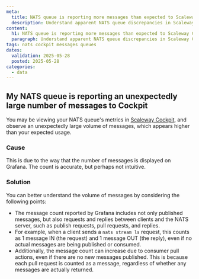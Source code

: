 ```yaml
---
meta:
  title: NATS queue is reporting more messages than expected to Scaleway Cockpit
  description: Understand apparent NATS queue discrepancies in Scaleway Cockpit with our troubleshooting guide.
content:
  h1: NATS queue is reporting more messages than expected to Scaleway Cockpit
  paragraph: Understand apparent NATS queue discrepancies in Scaleway Cockpit with our troubleshooting guide.
tags: nats cockpit messages queues
dates:
  validation: 2025-05-28
  posted: 2025-05-28
categories:
  - data
---
```


## My NATS queue is reporting an unexpectedly large number of messages to Cockpit

You may be viewing your NATS queue's metrics in [Scaleway Cockpit](/nats/how-to/monitor-nats-cockpit/), and observe an unexpectedly large volume of messages, which appears higher than your expected usage.

### Cause

This is due to the way that the number of messages is displayed on Grafana. The count is accurate, but perhaps not intuitive.

### Solution

You can better understand the volume of messages by considering the following points:

- The message count reported by Grafana includes not only published messages, but also requests and replies between clients and the NATS server, such as publish requests, pull requests, and replies.
- For example, when a client sends a `nats stream ls` request, this counts as 1 message IN (the request) and 1 message OUT (the reply), even if no actual messages are being published or consumed.
- Additionally, the message count can increase due to consumer pull actions, even if there are no new messages published. This is because each pull request is counted as a message, regardless of whether any messages are actually returned. 